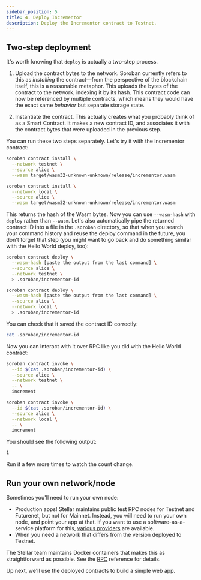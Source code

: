 ```yaml
---
sidebar_position: 5
title: 4. Deploy Incrementor
description: Deploy the Incrementor contract to Testnet.
---
```


<head>
  <title>4. Deploy Incrementor to Testnet.</title>
  <meta charSet="utf-8" />
  <meta
    property="og:title"
    content="Deploy the Incrementor contract to Testnet."
  />
  <meta
    property="og:description"
    content="Deploy the Incrementor contract to Testnet."
  />
  <link
    rel="canonical"
    href="https://soroban.stellar.org/docs/getting-started/deploy-incrementor"
  />
</head>


## Two-step deployment

It's worth knowing that `deploy` is actually a two-step process.

1. Upload the contract bytes to the network. Soroban currently refers to this as _installing_ the contract—from the perspective of the blockchain itself, this is a reasonable metaphor. This uploads the bytes of the contract to the network, indexing it by its hash. This contract code can now be referenced by multiple contracts, which means they would have the exact same _behavior_ but separate storage state.

2. Instantiate the contract. This actually creates what you probably think of as a Smart Contract. It makes a new contract ID, and associates it with the contract bytes that were uploaded in the previous step.

You can run these two steps separately. Let's try it with the Incrementor contract:

<Tabs groupId="test-networks">
<TabItem value="testnet" label="Testnet">

```bash
soroban contract install \
  --network testnet \
  --source alice \
  --wasm target/wasm32-unknown-unknown/release/incrementor.wasm
```

</TabItem>
<TabItem value="local" label="Local">

```bash
soroban contract install \
  --network local \
  --source alice \
  --wasm target/wasm32-unknown-unknown/release/incrementor.wasm
```

</TabItem>
</Tabs>

This returns the hash of the Wasm bytes. Now you can use `--wasm-hash` with `deploy` rather than `--wasm`. Let's also automatically pipe the returned contract ID into a file in the `.soroban` directory, so that when you search your command history and reuse the deploy command in the future, you don't forget that step (you might want to go back and do something similar with the Hello World deploy, too):

<Tabs groupId="test-networks">
<TabItem value="testnet" label="Testnet">

```bash
soroban contract deploy \
  --wasm-hash [paste the output from the last command] \
  --source alice \
  --network testnet \
  > .soroban/incrementor-id
```

</TabItem>
<TabItem value="local" label="Local">

```bash
soroban contract deploy \
  --wasm-hash [paste the output from the last command] \
  --source alice \
  --network local \
  > .soroban/incrementor-id
```

</TabItem>
</Tabs>

You can check that it saved the contract ID correctly:

```bash
cat .soroban/incrementor-id
```

Now you can interact with it over RPC like you did with the Hello World contract:

<Tabs groupId="test-networks">
<TabItem value="testnet" label="Testnet">

```bash
soroban contract invoke \
  --id $(cat .soroban/incrementor-id) \
  --source alice \
  --network testnet \
  -- \
  increment
```

</TabItem>
<TabItem value="local" label="Local">

```bash
soroban contract invoke \
  --id $(cat .soroban/incrementor-id) \
  --source alice \
  --network local \
  -- \
  increment
```

</TabItem>
</Tabs>

You should see the following output:

```bash
1
```

Run it a few more times to watch the count change.

## Run your own network/node

Sometimes you'll need to run your own node:

- Production apps! Stellar maintains public test RPC nodes for Testnet and Futurenet, but not for Mainnet. Instead, you will need to run your own node, and point your app at that. If you want to use a software-as-a-service platform for this, [various providers](../reference/rpc-list.mdx) are available.
- When you need a network that differs from the version deployed to Testnet.

The Stellar team maintains Docker containers that makes this as straightforward as possible. See the [RPC](../reference/rpc.mdx) reference for details.

Up next, we'll use the deployed contracts to build a simple web app.
